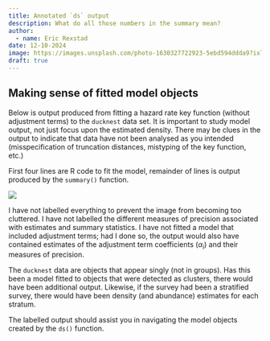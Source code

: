 ```yaml
---
title: Annotated `ds` output
description: What do all those numbers in the summary mean?
author: 
  - name: Eric Rexstad
date: 12-10-2024
image: https://images.unsplash.com/photo-1630327722923-5ebd594ddda9?ixlib=rb-4.0.3&ixid=M3wxMjA3fDB8MHxzZWFyY2h8MTd8fHByaW50ZXJ8ZW58MHx8MHx8fDA%3D&auto=format&fit=crop&w=500&q=60
draft: true
---
```


## Making sense of fitted model objects

Below is output produced from fitting a hazard rate key function (without adjustment terms) to the `ducknest` data set.  It is important to study model output, not just focus upon the estimated density. There may be clues in the output to indicate that data have not been analysed as you intended (misspecification of truncation distances, mistyping of the key function, etc.)

First four lines are R code to fit the model, remainder of lines is output produced by the `summary()` function.

![](labelledoutput.png)

I have not labelled everything to prevent the image from becoming too cluttered. I have not labelled the different measures of precision associated with estimates and summary statistics. I have not fitted a model that included adjustment terms; had I done so, the output would also have contained estimates of the adjustment term coefficients ($\alpha_i$) and their measures of precision.

The `ducknest` data are objects that appear singly (not in groups). Has this been a model fitted to objects that were detected as clusters, there would have been additional output. Likewise, if the survey had been a stratified survey, there would have been density (and abundance) estimates for each stratum.

The labelled output should assist you in navigating the model objects created by the `ds()` function.